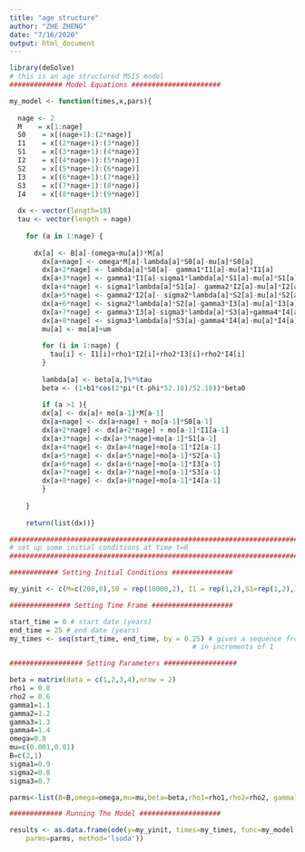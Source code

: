 ```yaml
---
title: "age structure"
author: "ZHE ZHENG"
date: "7/16/2020"
output: html_document
---
```

```r
library(deSolve)
# this is an age structured MSIS model
############# Model Equations ######################

my_model <- function(times,x,pars){
  
  nage <- 2 
  M    = x[1:nage]
  S0    = x[(nage+1):(2*nage)]
  I1    = x[(2*nage+1):(3*nage)]
  S1    = x[(3*nage+1):(4*nage)]
  I2    = x[(4*nage+1):(5*nage)]
  S2    = x[(5*nage+1):(6*nage)]
  I3    = x[(6*nage+1):(7*nage)]
  S3    = x[(7*nage+1):(8*nage)]
  I4    = x[(8*nage+1):(9*nage)]
  
  dx <- vector(length=18)
  tau <- vector(length = nage)
  
	for (a in 1:nage) {
	  
	  dx[a] <- B[a]-(omega+mu[a])*M[a]
		dx[a+nage] <- omega*M[a]-lambda[a]*S0[a]-mu[a]*S0[a]
		dx[a+2*nage] <- lambda[a]*S0[a]- gamma1*I1[a]-mu[a]*I1[a]
		dx[a+3*nage] <- gamma1*I1[a]-sigma1*lambda[a]*S1[a]-mu[a]*S1[a]
		dx[a+4*nage] <- sigma1*lambda[a]*S1[a]- gamma2*I2[a]-mu[a]*I2[a]
		dx[a+5*nage] <- gamma2*I2[a]- sigma2*lambda[a]*S2[a]-mu[a]*S2[a]
		dx[a+6*nage] <- sigma2*lambda[a]*S2[a]-gamma3*I3[a]-mu[a]*I3[a]
		dx[a+7*nage] <- gamma3*I3[a]-sigma3*lambda[a]*S3[a]+gamma4*I4[a]-mu[a]*S3[a]
		dx[a+8*nage] <- sigma3*lambda[a]*S3[a]-gamma4*I4[a]-mu[a]*I4[a]
		mu[a] <- mo[a]+um
		
		for (i in 1:nage) {
		  tau[i] <- I1[i]+rho1*I2[i]+rho2*I3[i]+rho2*I4[i]
		}
		
		lambda[a] <- beta[a,]%*%tau
		beta <- (1+b1*cos(2*pi*(t-phi*52.18)/52.18))*beta0
		
		if (a >1 ){
		dx[a] <- dx[a]+ mo[a-1]*M[a-1]
		dx[a+nage] <- dx[a+nage] + mo[a-1]*S0[a-1]
		dx[a+2*nage] <- dx[a+2*nage] + mo[a-1]*I1[a-1]
		dx[a+3*nage] <-dx[a+3*nage]+mo[a-1]*S1[a-1]
		dx[a+4*nage] <- dx[a+4*nage]+mo[a-1]*I2[a-1]
		dx[a+5*nage] <- dx[a+5*nage]+mo[a-1]*S2[a-1]
		dx[a+6*nage] <- dx[a+6*nage]+mo[a-1]*I3[a-1]
		dx[a+7*nage] <- dx[a+7*nage]+mo[a-1]*S3[a-1]
		dx[a+8*nage] <- dx[a+8*nage]+mo[a-1]*I4[a-1]  
		}
	  
	}
	
	return(list(dx))}

##################################################################################
# set up some initial conditions at time t=0
##################################################################################

############ Setting Initial Conditions ###############

my_yinit <- c(M=c(200,0),S0 = rep(10000,2), I1 = rep(1,2),S1=rep(1,2),I2=rep(1,2),S2=rep(1,2),I3=rep(1,2),S3=rep(1,2),I4=rep(1,2))

############### Setting Time Frame ####################

start_time = 0 # start date (years)
end_time = 25 # end date (years)
my_times <- seq(start_time, end_time, by = 0.25) # gives a sequence from start to end
											 # in increments of 1

################## Setting Parameters ##################

beta = matrix(data = c(1,2,3,4),nrow = 2)
rho1 = 0.8
rho2 = 0.6
gamma1=1.1
gamma2=1.2
gamma3=1.3
gamma4=1.4
omega=0.8
mu=c(0.001,0.01)
B=c(2,1)
sigma1=0.9
sigma2=0.8
sigma3=0.7

parms<-list(B=B,omega=omega,mu=mu,beta=beta,rho1=rho1,rho2=rho2, gamma1=gamma1,sigma1=sigma1,gamma2=gamma2,sigma2=sigma2,gamma3=gamma3,sigma3=sigma3,gamma4=gamma4)

############# Running The Model ####################

results <- as.data.frame(ode(y=my_yinit, times=my_times, func=my_model,
	parms=parms, method='lsoda'))


  
```


